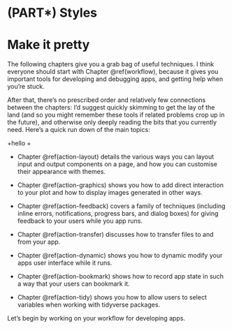 # (PART\*) Styles {.unnumbered}

# Make it pretty {#style-intro}

The following chapters give you a grab bag of useful techniques.
I think everyone should start with Chapter \@ref(workflow), because it gives you important tools for developing and debugging apps, and getting help when you're stuck.

After that, there's no prescribed order and relatively few connections between the chapters: I'd suggest quickly skimming to get the lay of the land (and so you might remember these tools if related problems crop up in the future), and otherwise only deeply reading the bits that you currently need.
Here's a quick run down of the main topics:

+hello 
+

-   Chapter \@ref(action-layout) details the various ways you can layout input and output components on a page, and how you can customise their appearance with themes.

-   Chapter \@ref(action-graphics) shows you how to add direct interaction to your plot and how to display images generated in other ways.

-   Chapter \@ref(action-feedback) covers a family of techniques (including inline errors, notifications, progress bars, and dialog boxes) for giving feedback to your users while you app runs.

-   Chapter \@ref(action-transfer) discusses how to transfer files to and from your app.

-   Chapter \@ref(action-dynamic) shows you how to dynamic modify your apps user interface while it runs.

-   Chapter \@ref(action-bookmark) shows how to record app state in such a way that your users can bookmark it.

-   Chapter \@ref(action-tidy) shows you how to allow users to select variables when working with tidyverse packages.

Let's begin by working on your workflow for developing apps.
